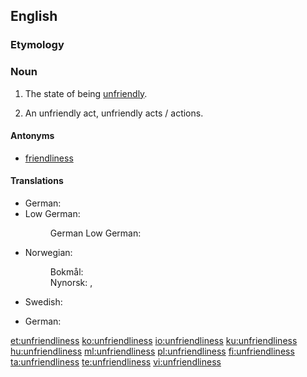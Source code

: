 ==English==

===Etymology===
{{suffix|unfriendly|ness|lang=en}}

===Noun===
{{en-noun|~|es}}

# {{lb|en|uncountable}} The state of being [[unfriendly]].
# {{lb|en|countable}} An unfriendly act, unfriendly acts / actions.

====Antonyms====

* [[friendliness]]

====Translations====
{{trans-top|the quality of being unfriendly}}
* German: {{t+|de|Unfreundlichkeit|f}}
* Low German:
*: German Low German: {{t|nds-de|Unfründlichkeit|f}}
{{trans-mid}}
* Norwegian:
*: Bokmål: {{t|nb|uvennlighet|m|f}}
*: Nynorsk: {{t|nn|uvenlegheit|f}}, {{t|nn|uvennlegheit|f}}
* Swedish: {{t|sv|ovänlighet|c}}
{{trans-bottom}}

{{trans-top|an unfriendly act, unfriendly acts / actions}}
* German: {{t+|de|Unfreundlichkeiten|f|p}}
{{trans-mid}}
{{trans-bottom}}

[[et:unfriendliness]]
[[ko:unfriendliness]]
[[io:unfriendliness]]
[[ku:unfriendliness]]
[[hu:unfriendliness]]
[[ml:unfriendliness]]
[[pl:unfriendliness]]
[[fi:unfriendliness]]
[[ta:unfriendliness]]
[[te:unfriendliness]]
[[vi:unfriendliness]]